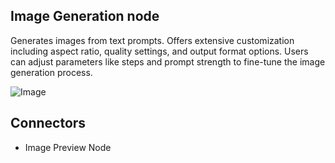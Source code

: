 ## Image Generation node

Generates images from text prompts. Offers extensive customization including aspect ratio, quality settings, and output format options. Users can adjust parameters like steps and prompt strength to fine-tune the image generation process.

![Image](/image-node.png)

## Connectors

- Image Preview Node

